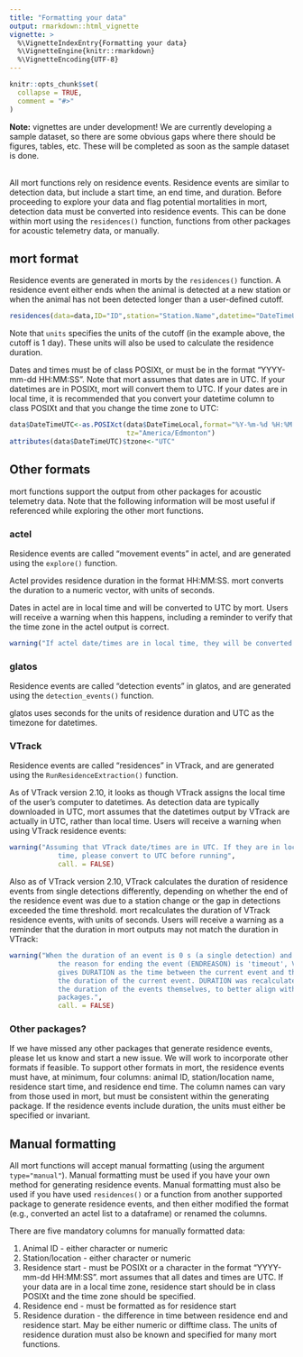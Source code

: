 ```yaml
---
title: "Formatting your data"
output: rmarkdown::html_vignette
vignette: >
  %\VignetteIndexEntry{Formatting your data}
  %\VignetteEngine{knitr::rmarkdown}
  %\VignetteEncoding{UTF-8}
---
```


```r
knitr::opts_chunk$set(
  collapse = TRUE,
  comment = "#>"
)
```
**Note:** vignettes are under development! We are currently developing a sample dataset, so there are some obvious gaps where there should be figures, tables, etc. These will be completed as soon as the sample dataset is done. 
<br>
<br>

All mort functions rely on residence events. Residence events are similar to detection data, but include a start time, an end time, and duration. Before proceeding to explore your data and flag potential mortalities in mort, detection data must be converted into residence events. This can be done within mort using the `residences()` function, functions from other packages for acoustic telemetry data, or manually. 

## mort format
Residence events are generated in morts by the `residences()` function. A residence event either ends when the animal is detected at a new station or when the animal has not been detected longer than a user-defined cutoff. 

```r
residences(data=data,ID="ID",station="Station.Name",datetime="DateTimeUTC",cutoff=1,units="days")
```

Note that `units` specifies the units of the cutoff (in the example above, the cutoff is 1 day). These units will also be used to calculate the residence duration. 

Dates and times must be of class POSIXt, or must be in the format "YYYY-mm-dd HH:MM:SS". Note that mort assumes that dates are in UTC. If your datetimes are in POSIXt, mort will convert them to UTC. If your dates are in local time, it is recommended that you convert your datetime column to class POSIXt and that you change the time zone to UTC:

```r
data$DateTimeUTC<-as.POSIXct(data$DateTimeLocal,format="%Y-%m-%d %H:%M:%S",
                             tz="America/Edmonton")
attributes(data$DateTimeUTC)$tzone<-"UTC"
```

## Other formats
mort functions support the output from other packages for acoustic telemetry data. Note that the following information will be most useful if referenced while exploring the other mort functions. 

### actel
Residence events are called "movement events" in actel, and are generated using the `explore()` function. 

Actel provides residence duration in the format HH:MM:SS. mort converts the duration to a numeric vector, with units of seconds. 

Dates in actel are in local time and will be converted to UTC by mort. Users will receive a warning when this happens, including a reminder to verify that the time zone in the actel output is correct.

```r
warning("If actel date/times are in local time, they will be converted to UTC. Verify that time zone in actel output is correct.",call.=FALSE)
```

### glatos
Residence events are called "detection events" in glatos, and are generated using the `detection_events()` function. 

glatos uses seconds for the units of residence duration and UTC as the timezone for datetimes. 

### VTrack
Residence events are called "residences" in VTrack, and are generated using the `RunResidenceExtraction()` function. 

As of VTrack version 2.10, it looks as though VTrack assigns the local time of the user's computer to datetimes. As detection data are typically downloaded in UTC, mort assumes that the datetimes output by VTrack are actually in UTC, rather than local time. Users will receive a warning when using VTrack residence events: 

```r
warning("Assuming that VTrack date/times are in UTC. If they are in local
            time, please convert to UTC before running",
            call. = FALSE)
```

Also as of VTrack version 2.10, VTrack calculates the duration of residence events from single detections differently, depending on whether the end of the residence event was due to a station change or the gap in detections exceeded the time threshold. mort recalculates the duration of VTrack residence events, with units of seconds. Users will receive a warning as a reminder that the duration in mort outputs may not match the duration in VTrack: 

```r
warning("When the duration of an event is 0 s (a single detection) and
            the reason for ending the event (ENDREASON) is 'timeout', Vtrack
            gives DURATION as the time between the current event and the next, not
            the duration of the current event. DURATION was recalculated as
            the duration of the events themselves, to better align with other
            packages.",
            call. = FALSE)
```


### Other packages?
If we have missed any other packages that generate residence events, please let us know and start a new issue. We will work to incorporate other formats if feasible. To support other formats in mort, the residence events must have, at minimum, four columns: animal ID, station/location name, residence start time, and residence end time. The column names can vary from those used in mort, but must be consistent within the generating package. If the residence events include duration, the units must either be specified or invariant. 

## Manual formatting
All mort functions will accept manual formatting (using the argument `type="manual"`). Manual formatting must be used if you have your own method for generating residence events. Manual formatting must also be used if you have used `residences()` or a function from another supported package to generate residence events, and then either modified the format (e.g., converted an actel list to a dataframe) or renamed the columns. 

There are five mandatory columns for manually formatted data:

#. Animal ID - either character or numeric
#. Station/location - either character or numeric
#. Residence start - must be POSIXt or a character in the format "YYYY-mm-dd HH:MM:SS". mort assumes that all dates and times are UTC. If your data are in a local time zone, residence start should be in class POSIXt and the time zone should be specified. 
#. Residence end - must be formatted as for residence start
#. Residence duration - the difference in time between residence end and residence start. May be either numeric or difftime class. The units of residence duration must also be known and specified for many mort functions. 
